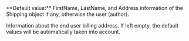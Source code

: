 
  

  

  
<ResponseField name="Billing" type="object">
**Default value:** FirstName, LastName, and Address information of the Shipping object if any, otherwise the user (author).

Information about the end user billing address. If left empty, the default values will be automatically taken into account.   

<Expandable title="properties">  
<FirstNameResponse />  
  
<LastNameResponse />  
<Address2Response />  
  

</Expandable> 
</ResponseField>